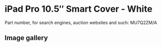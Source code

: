 
# iPad Pro 10.5″ Smart Cover - White

Part number, for search engines, auction websites and such: MU7Q2ZM/A

## Image gallery

<div style={{ width: "768px" }}>
  <GalleryComponent
    images={[
      {
        original: "/everysource/MU7Q2.webp",
        thumbnail: "/everypreview/MU7Q2.webp",
      }
    ]}
  />
</div>